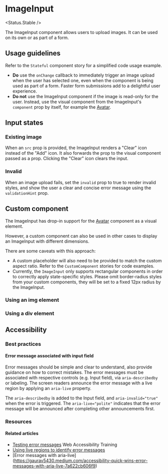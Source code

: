 
# ImageInput

<Status.Stable />

The ImageInput component allows users to upload images. It can be used on its own or as part of a form.

<Story id="forms-imageinput--base" />

<Props />

## Usage guidelines

Refer to the `Stateful` component story for a simplified code usage example.

- **Do** use the `onChange` callback to immediately trigger an image upload when the user has selected one, even when the component is being used as part of a form. Faster form submissions add to a delightful user experience.
- **Do not** use the ImageInput component if the image is read-only for the user. Instead, use the visual component from the ImageInput's `component` prop by itself, for example the [Avatar](Components/Avatar).

## Input states

### Existing image

When an `src` prop is provided, the ImageInput renders a "Clear" icon instead of the "Add" icon. It also forwards the prop to the visual component passed as a prop. Clicking the "Clear" icon clears the input.

<Story id="forms-imageinput--with-image" />

### Invalid

When an image upload fails, set the `invalid` prop to true to render invalid styles, and show the user a clear and concise error message using the `validationHint` prop.

<Story id="forms-imageinput--invalid" />

## Custom component

The ImageInput has drop-in support for the [Avatar](Components/Avatar) component as a visual element.

However, a custom component can also be used in other cases to display an ImageInput with different dimensions.

There are some caveats with this approach:

- A custom placeholder will also need to be provided to match the custom aspect ratio. Refer to the `CustomComponent` stories for code examples.
- Currently, the `ImageInput` only supports rectangular components in order to correctly apply state-specific styles. Please omit border-radius styles from your custom components, they will be set to a fixed 12px radius by the ImageInput.

### Using an img element

<Story id="forms-imageinput--custom-component-img" />

### Using a div element

<Story id="forms-imageinput--custom-component-div" />

## Accessibility

### Best practices

#### Error message associated with input field

Error messages should be simple and clear to understand, also provide guidance on how to correct mistakes.
The error messages must be associated with respective controls (e.g. Input field), via `aria-describedby` or labeling.
The screen readers announce the error message with a live region by applying an `aria-live` property.

The `aria-describedby` is added to the Input field, and `aria-invalid="true"` when the error is triggered.
The `aria-live="polite"` indicates that the error message will be announced after completing other announcements first.

### Resources

#### Related articles

- [Testing error messages](https://www.davidmacd.com/blog/test-aria-describedby-errormessage-aria-live.html) Web Accessibility Training
- [Using live regions to identify error messages](https://www.w3.org/WAI/WCAG21/Techniques/aria/ARIA19.html)
- [Error messages with aria-live] (https://gaurav5430.medium.com/accessibility-quick-wins-error-messages-with-aria-live-7a622cb606f9)
